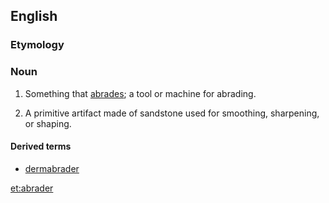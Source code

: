 ==English==

===Etymology===
{{suffix|abrade|er}}

===Noun===
{{en-noun}}

# Something that [[abrade|abrades]]; a tool or machine for abrading.
# {{archaelogy}} A primitive artifact made of sandstone used for smoothing, sharpening, or shaping.

====Derived terms====
* [[dermabrader]]

[[et:abrader]]